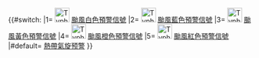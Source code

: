 {{#switch:{{{1|}}}<!--請注意，廣東的圖示與中國大陸不同，不可混用-->
|1= [[File:Typhoon White 2015 (Guangdong).png|30px|alt=]] [[广东省气象灾害预警信号#台风|颱風白色預警信號]]
|2= [[File:Typhoon Blue 2015 (Guangdong).jpg|30px|alt=]] [[广东省气象灾害预警信号#台风|颱風藍色預警信號]]
|3= [[File:Typhoon Yellow 2015 (Guangdong).png|30px|alt=]] [[广东省气象灾害预警信号#台风|颱風黃色預警信號]]
|4= [[File:Typhoon Orange 2015 (Guangdong).png|30px|alt=]] [[广东省气象灾害预警信号#台风|颱風橙色預警信號]]
|5= [[File:Typhoon Red 2015 (Guangdong).png|30px|alt=]] [[广东省气象灾害预警信号#台风|颱風紅色預警信號]]
|#default= [[熱帶氣旋警告#廣東省|熱帶氣旋预警]]
}}<noinclude>{{doc}}</noinclude>